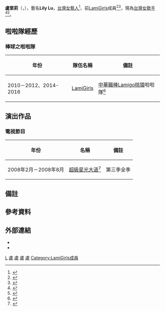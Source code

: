 {{藝人
| 姓名 = 盧栗莉
| 類型 = 女藝人
| 英文名 = Lily 
| 羅馬拼音 = Lu Li-Li	
| 本名 = 盧佳俐
| 國籍 = {{ROC}}
| 出生日期 = {{birth_date_and_age|1988|9|17}}
| 出生地點 = {{TWN}}[[高雄市|高雄市]]
| 居住地 = {{TWN}}[[高雄市|高雄市]]
| 語言 = [[中文|中文]]
| 音樂類型 = [[華語流行音樂|C-pop]]
| 出道日期 = 2010年至今
| 經紀公司 = [[RoboKatZ_Music|RoboKatZ Music]] 
| 代表作 = 那個人該是我
|相關團體=[[LamiGirls|LamiGirls]]
}}
{{Infobox YouTube personality
| name               = Lily盧栗莉/盧粒粒
| channels           = [https://www.youtube.com/channel/UCYoz0yKKbQQz3--74WQ6Hdw Lily盧栗莉/盧粒粒]
| creator            = 盧栗莉
| genre              = 生活
| subscriber_date    = 2020年10月25日
| views              = 3.82萬
| view_date          = 2020年10月25日
}}

'''盧栗莉'''（{{lang-en|Lu Li-Li}}，{{bd||1988年9月17日}}），藝名'''Lily Lu'''，[[台灣|台灣]][[女藝人|女藝人]]<ref>{{cite news|url=https://tw.appledaily.com/skipped-tw/20181116/ORHDTICRU3653WWR6NUTTFSAJA/|title=LamiGirls前團員佛系戀愛　比基尼健健美徵友|publisher=蘋果日報|date= 2018-11-16|accessdate=2020-10-25|language=zh-tw}}</ref>、前[[LamiGirls|LamiGirls]]成員<ref>{{cite news|url=https://www.setn.com/News.aspx?NewsID=293902|title=盧瑮莉拋啦啦隊頭銜　8個月零收入斷秀髮勇闖歌壇|publisher=三立新聞網|date=2017-09-14|accessdate=2020-10-25|language=zh-tw}}</ref><ref>{{cite news|url=https://sports.ettoday.net/news/334095|title=中職／重新回鍋LamiGirls　Lily要大家拭目以待|publisher=ETtoday新聞雲|date=|accessdate=2020-10-25|language=zh-tw|archive-date=2020-10-28|archive-url=https://web.archive.org/web/20201028204903/https://sports.ettoday.net/news/334095|dead-url=no}}</ref>，現為[[台灣|台灣]][[女歌手|女歌手]]<ref>{{cite news|url=https://www.setn.com/News.aspx?NewsID=830950|title=獨／為這句話…火辣女星剪斷60公分長髮！曝新造型網暴動|publisher=三立新聞網|date=2020-10-15|accessdate=2020-10-25|language=zh-tw|archive-date=2020-12-01|archive-url=https://web.archive.org/web/20201201174144/https://www.setn.com/News.aspx?NewsID=830950|dead-url=no}}</ref><ref>{{cite news |author1=許雅淳 |title=Lamigirls出身盧栗莉單身5年 「佛系戀愛」自斷桃花 |url=https://www.chinatimes.com/realtimenews/20211229005813-260404?chdtv |accessdate=2022-01-29 |work=中時新聞網 |date=2021-12-29 |language=zh-hant |archive-date=2022-01-29 |archive-url=https://web.archive.org/web/20220129174643/https://www.chinatimes.com/realtimenews/20211229005813-260404?chdtv |dead-url=no }}</ref>。

== 啦啦隊經歷 ==
=== 棒球之啦啦隊 ===
{| class="wikitable"
|- 
!年份!!隊伍名稱!!備註
|-
|2010－2012、2014-2016||[[LamiGirls|LamiGirls]]||[[中華職棒|中華職棒]][[Lamigo桃猿|Lamigo桃猿]]啦啦隊<ref>{{cite news|url=https://tw.news.yahoo.com/%E5%8B%95%E7%B4%AB%E5%A4%A7%E7%9B%9B%E9%9F%B3%E6%A8%82%E7%A5%AD-lily%E7%9B%A7%E7%91%AE%E8%8E%89%E5%97%A8%E5%94%B1-%E5%9C%96-124642419.html?guccounter=1&guce_referrer=aHR0cHM6Ly93d3cuZ29vZ2xlLmNvbS8&guce_referrer_sig=AQAAADERqZToCnWmIBbLCFFAVP24C49YxpThjw_syyT0KNuEiM5hX1atCDpY3ApM5uipSht84YVVNbr5qoCIjRi3LXRGTPYsRiphGnd3pXuKVOiZa0pQa8louOaYrqlgvCOp-Ft875fY_7Ml7TNlgZjPthMyBmSX3rROlcIc2yQIDnkv|title=動紫大盛音樂祭 Lily盧瑮莉嗨唱|publisher=Yahoo、中央社|date=2018-06-03|accessdate=2020-10-25|language=zh-tw|archive-date=2020-10-28|archive-url=https://web.archive.org/web/20201028234922/https://tw.news.yahoo.com/%E5%8B%95%E7%B4%AB%E5%A4%A7%E7%9B%9B%E9%9F%B3%E6%A8%82%E7%A5%AD-lily%E7%9B%A7%E7%91%AE%E8%8E%89%E5%97%A8%E5%94%B1-%E5%9C%96-124642419.html?guccounter=1&guce_referrer=aHR0cHM6Ly93d3cuZ29vZ2xlLmNvbS8&guce_referrer_sig=AQAAADERqZToCnWmIBbLCFFAVP24C49YxpThjw_syyT0KNuEiM5hX1atCDpY3ApM5uipSht84YVVNbr5qoCIjRi3LXRGTPYsRiphGnd3pXuKVOiZa0pQa8louOaYrqlgvCOp-Ft875fY_7Ml7TNlgZjPthMyBmSX3rROlcIc2yQIDnkv|dead-url=no}}</ref>
|}

== 演出作品 ==
=== 電視節目 ===
{| class="wikitable"
|- 
!年份!!名稱!!備註
|-
|2008年2月－2008年8月||[[超級星光大道|超級星光大道]]<ref>{{cite news |author1=羅子欣 |title=盧栗莉戴VR眼鏡大談末日戀　遇渣男自招「抓不住但又很喜歡」 |url=https://tw.appledaily.com/entertainment/20210612/SRUPSPMFMFD2DNHNSTTU7NFFIY/ |accessdate=2022-01-29 |work=蘋果新聞網 |date=2021-06-12 |language=zh-hant |archive-date=2021-10-25 |archive-url=https://web.archive.org/web/20211025203212/https://tw.appledaily.com/entertainment/20210612/SRUPSPMFMFD2DNHNSTTU7NFFIY/ |dead-url=no }}</ref>||第三季全季
|}

== 備註 ==
{{ReflistH|2}}
{{NoteFoot}}
{{ReflistF}}

== 參考資料 ==
{{Reflist|2}}

== 外部連結 ==
*{{Instagram|lilylu0917}}{{zh-tw}}
*{{Youtube|channel=UCYoz0yKKbQQz3--74WQ6Hdw}}{{zh-tw}}

[[Category:盧姓|L]]
[[Category:臺灣網路紅人|盧]]
[[Category:台灣女歌手|盧]]
[[Category:臺灣女舞者|盧]]
[[Category:台灣女性模特兒|盧]]
[[Category:LamiGirls成員|Category:LamiGirls成員]]